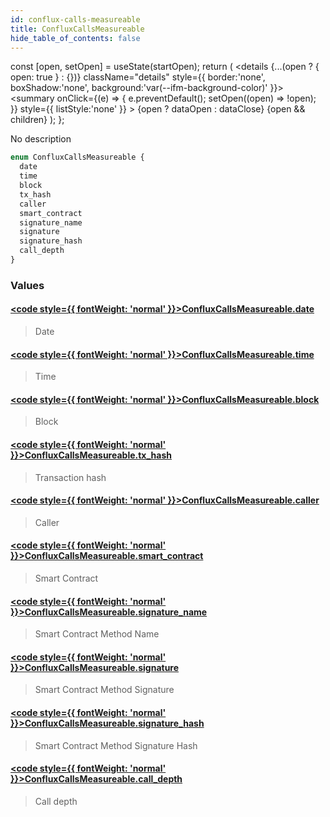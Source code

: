 ```yaml
---
id: conflux-calls-measureable
title: ConfluxCallsMeasureable
hide_table_of_contents: false
---
```







  const [open, setOpen] = useState(startOpen);
  return (
    <details {...(open ? { open: true } : {})} className="details" style={{ border:'none', boxShadow:'none', background:'var(--ifm-background-color)' }}>
      <summary
        onClick={(e) => {
          e.preventDefault();
          setOpen((open) => !open);
        }}
        style={{ listStyle:'none' }}
      >
      {open ? dataOpen : dataClose}
      </summary>
      {open && children}
    </details>
  );
};








No description


```graphql
enum ConfluxCallsMeasureable {
  date
  time
  block
  tx_hash
  caller
  smart_contract
  signature_name
  signature
  signature_hash
  call_depth
}
```




### Values

#### [<code style={{ fontWeight: 'normal' }}>ConfluxCallsMeasureable.<b>date</b></code>](#)  
> 
> 
> Date
> 

#### [<code style={{ fontWeight: 'normal' }}>ConfluxCallsMeasureable.<b>time</b></code>](#)  
> 
> 
> Time
> 

#### [<code style={{ fontWeight: 'normal' }}>ConfluxCallsMeasureable.<b>block</b></code>](#)  
> 
> 
> Block
> 

#### [<code style={{ fontWeight: 'normal' }}>ConfluxCallsMeasureable.<b>tx_hash</b></code>](#)  
> 
> 
> Transaction hash
> 

#### [<code style={{ fontWeight: 'normal' }}>ConfluxCallsMeasureable.<b>caller</b></code>](#)  
> 
> 
> Caller
> 

#### [<code style={{ fontWeight: 'normal' }}>ConfluxCallsMeasureable.<b>smart_contract</b></code>](#)  
> 
> 
> Smart Contract
> 

#### [<code style={{ fontWeight: 'normal' }}>ConfluxCallsMeasureable.<b>signature_name</b></code>](#)  
> 
> 
> Smart Contract Method Name
> 

#### [<code style={{ fontWeight: 'normal' }}>ConfluxCallsMeasureable.<b>signature</b></code>](#)  
> 
> 
> Smart Contract Method Signature
> 

#### [<code style={{ fontWeight: 'normal' }}>ConfluxCallsMeasureable.<b>signature_hash</b></code>](#)  
> 
> 
> Smart Contract Method Signature Hash
> 

#### [<code style={{ fontWeight: 'normal' }}>ConfluxCallsMeasureable.<b>call_depth</b></code>](#)  
> 
> 
> Call depth
> 



